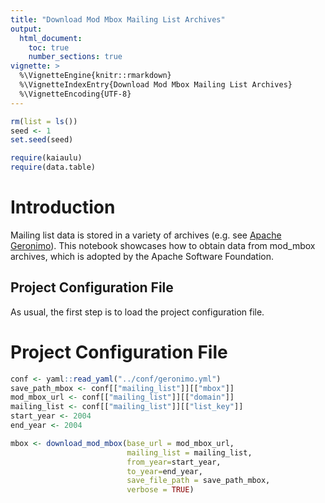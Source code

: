 ```yaml
---
title: "Download Mod Mbox Mailing List Archives"
output: 
  html_document:
    toc: true
    number_sections: true
vignette: >
  %\VignetteEngine{knitr::rmarkdown}
  %\VignetteIndexEntry{Download Mod Mbox Mailing List Archives}
  %\VignetteEncoding{UTF-8}
---
```



```r
rm(list = ls())
seed <- 1
set.seed(seed)
```

```r
require(kaiaulu)
require(data.table)
```

# Introduction

Mailing list data is stored in a variety of archives (e.g. see [Apache Geronimo](https://geronimo.apache.org/mailing-lists.html)). This notebook showcases how to obtain data from mod_mbox archives, which is adopted by the Apache Software Foundation.

## Project Configuration File 

As usual, the first step is to load the project configuration file. 

# Project Configuration File

```r
conf <- yaml::read_yaml("../conf/geronimo.yml")
save_path_mbox <- conf[["mailing_list"]][["mbox"]]
mod_mbox_url <- conf[["mailing_list"]][["domain"]]
mailing_list <- conf[["mailing_list"]][["list_key"]]
start_year <- 2004
end_year <- 2004
```

```r
mbox <- download_mod_mbox(base_url = mod_mbox_url, 
                          mailing_list = mailing_list,
                          from_year=start_year,
                          to_year=end_year,
                          save_file_path = save_path_mbox,
                          verbose = TRUE)
```

